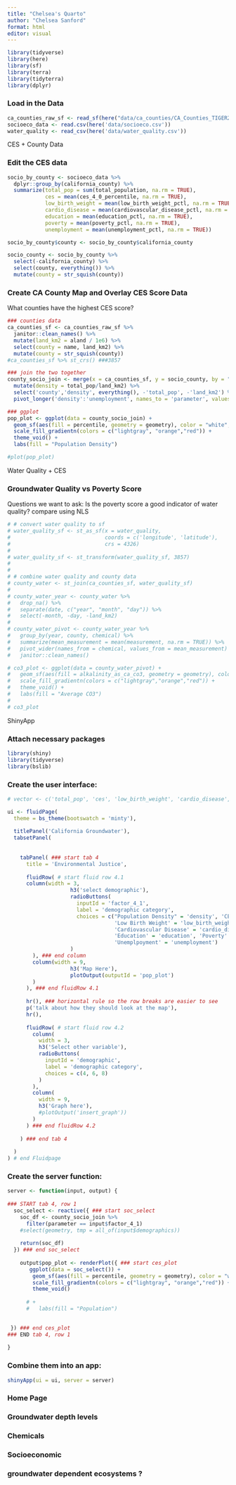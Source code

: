 ```yaml
---
title: "Chelsea's Quarto"
author: "Chelsea Sanford"
format: html
editor: visual
---
```


```r
library(tidyverse)
library(here)
library(sf)
library(terra)
library(tidyterra)
library(dplyr)
```

### Load in the Data

```r
ca_counties_raw_sf <- read_sf(here("data/ca_counties/CA_Counties_TIGER2016.shp"))
socioeco_data <- read.csv(here('data/socioeco.csv'))
water_quality <- read_csv(here('data/water_quality.csv'))
```

############################################## CES + County Data

### Edit the CES data

```r
socio_by_county <- socioeco_data %>% 
  dplyr::group_by(california_county) %>% 
  summarize(total_pop = sum(total_population, na.rm = TRUE),
            ces = mean(ces_4_0_percentile, na.rm = TRUE),
            low_birth_weight = mean(low_birth_weight_pctl, na.rm = TRUE),
            cardio_disease = mean(cardiovascular_disease_pctl, na.rm = TRUE),
            education = mean(education_pctl, na.rm = TRUE),
            poverty = mean(poverty_pctl, na.rm = TRUE),
            unemployment = mean(unemployment_pctl, na.rm = TRUE))

socio_by_county$county <- socio_by_county$california_county 

socio_county <- socio_by_county %>% 
  select(-california_county) %>% 
  select(county, everything()) %>% 
  mutate(county = str_squish(county))
```

### Create CA County Map and Overlay CES Score Data

What counties have the highest CES score?

```r
### counties data
ca_counties_sf <- ca_counties_raw_sf %>% 
  janitor::clean_names() %>%
  mutate(land_km2 = aland / 1e6) %>%
  select(county = name, land_km2) %>% 
  mutate(county = str_squish(county)) 
#ca_counties_sf %>% st_crs() ###3857

### join the two together
county_socio_join <- merge(x = ca_counties_sf, y = socio_county, by = "county", all.x = TRUE) %>% 
  mutate(density = total_pop/land_km2) %>%
  select('county','density', everything(), -'total_pop', -'land_km2') %>%
  pivot_longer('density':'unemployment', names_to = 'parameter', values_to = 'percentile')

### ggplot
pop_plot <- ggplot(data = county_socio_join) +
  geom_sf(aes(fill = percentile, geometry = geometry), color = "white", size = 0.1) +
  scale_fill_gradientn(colors = c("lightgray", "orange","red")) +
  theme_void() +
  labs(fill = "Population Density")

#plot(pop_plot)
```

######################################## Water Quality + CES

### Groundwater Quality vs Poverty Score

Questions we want to ask: Is the poverty score a good indicator of water quality? compare using NLS

```r
# # convert water quality to sf 
# water_quality_sf <- st_as_sf(x = water_quality, 
#                              coords = c('longitude', 'latitude'), 
#                              crs = 4326)
# 
# water_quality_sf <- st_transform(water_quality_sf, 3857)
# 
# 
# # combine water quality and county data 
# county_water <- st_join(ca_counties_sf, water_quality_sf)
# 
# county_water_year <- county_water %>%
#   drop_na() %>% 
#   separate(date, c("year", "month", "day")) %>% 
#   select(-month, -day, -land_km2) 
# 
# county_water_pivot <- county_water_year %>% 
#   group_by(year, county, chemical) %>%
#   summarize(mean_measurement = mean(measurement, na.rm = TRUE)) %>%
#   pivot_wider(names_from = chemical, values_from = mean_measurement) %>% 
#   janitor::clean_names()

# co3_plot <- ggplot(data = county_water_pivot) +
#   geom_sf(aes(fill = alkalinity_as_ca_co3, geometry = geometry), color = "white", size = 0.1) +
#   scale_fill_gradientn(colors = c("lightgray","orange","red")) +
#   theme_void() +
#   labs(fill = "Average CO3")
# 
# co3_plot
```

######################################### ShinyApp

### Attach necessary packages

```r
library(shiny)
library(tidyverse)
library(bslib)
```

### Create the user interface:

```r
# vector <- c('total_pop', 'ces', 'low_birth_weight', 'cardio_disease', 'education', 'poverty', 'unemplpoyment')

ui <- fluidPage(
  theme = bs_theme(bootswatch = 'minty'),
  
  titlePanel('California Groundwater'),
  tabsetPanel(
    
    
    tabPanel( ### start tab 4
      title = 'Environmental Justice',
  
      fluidRow( # start fluid row 4.1
      column(width = 3,
                    h3('select demographic'),
                    radioButtons(
                      inputId = 'factor_4_1',
                      label = 'demographic category',
                      choices = c("Population Density" = 'density', 'CES Score' = 'ces', 
                                  'Low Birth Weight' = 'low_birth_weight', 
                                  'Cardiovascular Disease' = 'cardio_disease', 
                                  'Education' = 'education', 'Poverty' = 'poverty', 
                                  'Unemplpoyment' = 'unemployment')
                    )
        ), ### end column
        column(width = 9,
                    h3('Map Here'),
                    plotOutput(outputId = 'pop_plot')
        )
      ), ### end fluidRow 4.1
      
      hr(), ### horizontal rule so the row breaks are easier to see
      p('talk about how they should look at the map'),
      hr(),
      
      fluidRow( # start fluid row 4.2
        column(
          width = 3,
          h3('Select other variable'),
          radioButtons(
            inputId = 'demographic',
            label = 'demographic category',
            choices = c(4, 6, 8)
          )
        ),
        column(
          width = 9,
          h3('Graph here'),
          #plotOutput('insert_graph'))
        )
      ) ### end fluidRow 4.2
      
    ) ### end tab 4 
  
  )
) # end Fluidpage
```

### Create the server function:

```r
server <- function(input, output) {
  
### START tab 4, row 1
  soc_select <- reactive({ ### start soc_select
    soc_df <- county_socio_join %>% 
      filter(parameter == input$factor_4_1)
    #select(geometry, tmp = all_of(input$demographics))
    
    return(soc_df)
  }) ### end soc_select
  
    output$pop_plot <- renderPlot({ ### start ces_plot
       ggplot(data = soc_select()) +
        geom_sf(aes(fill = percentile, geometry = geometry), color = "white", size = 0.1) +
        scale_fill_gradientn(colors = c("lightgray", "orange","red")) +
        theme_void() 
      
      # +
      #   labs(fill = "Population") 

  
 }) ### end ces_plot
### END tab 4, row 1
 
}
```

### Combine them into an app:

```r
shinyApp(ui = ui, server = server)
```

### Home Page

### Groundwater depth levels

### Chemicals

### Socioeconomic

### groundwater dependent ecosystems ?
